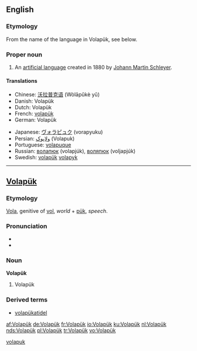 {{interwiktionary|code=vo}}
==English==
{{wikipedia}}

===Etymology===

From the name of the language in Volapük, see below.

===Proper noun===
{{en-proper noun}}

# An [[artificial language]] created in 1880 by [[w:Johann Martin Schleyer|Johann Martin Schleyer]].

====Translations====
{{top}}
*Chinese: [[沃拉普克语]] (Wòlāpǔkè yǔ)
*Danish: Volapük
*Dutch: Volapük
*French: [[volapük]]
*German: Volapük {{n}}
{{mid}}
*Japanese: [[ヴォラピュク]] (vorapyuku)
*Persian: [[ولاپوک]] (Volapuk)
*Portuguese: [[volapuque]]
*Russian: [[волапюк]] (volapjúk), [[воляпюк]] (voljapjúk)
*Swedish: [[volapük]] [[volapyk]]
{{bottom}}

----

==[[Volapük]]==

===Etymology===
[[vola|Vola]], genitive of [[vol#Volapük|vol]], ''world'' + [[pük]], ''speech''.

===Pronunciation===
*{{IPA|/ˈvolapyk/}}
*{{SAMPA|/"volapyk/}}

===Noun===
'''Volapük'''

# Volapük

===Derived terms===
*[[volapükatidel]]

[[Category:Volapük nouns|volapuk]]

[[af:Volapük]]
[[de:Volapük]]
[[fr:Volapük]]
[[io:Volapük]]
[[ku:Volapük]]
[[nl:Volapük]]
[[nds:Volapük]]
[[pl:Volapük]]
[[tr:Volapük]]
[[vo:Volapük]]